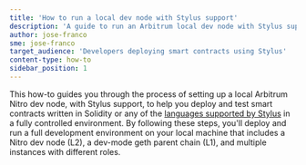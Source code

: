 ```yaml
---
title: 'How to run a local dev node with Stylus support'
description: 'A guide to run an Arbitrum local dev node with Stylus support on your local machine'
author: jose-franco
sme: jose-franco
target_audience: 'Developers deploying smart contracts using Stylus'
content-type: how-to
sidebar_position: 1
---
```



<PublicPreviewBannerPartial />

This how-to guides you through the process of setting up a local Arbitrum Nitro dev node, with Stylus support, to help you deploy and test smart contracts written in Solidity or any of the [languages supported by Stylus](/stylus/stylus-gentle-introduction.md#in-a-nutshell) in a fully controlled environment. By following these steps, you'll deploy and run a full development environment on your local machine that includes a Nitro dev node (L2), a dev-mode geth parent chain (L1), and multiple instances with different roles.


<LocalDevNodeSetupInstructions branch="stylus" />
